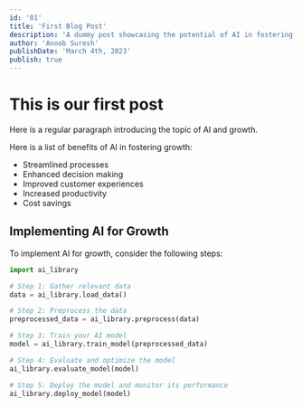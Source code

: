 ```yaml
---
id: '01'
title: 'First Blog Post'
description: 'A dummy post showcasing the potential of AI in fostering growth.'
author: 'Anoob Suresh'
publishDate: 'March 4th, 2023'
publish: true
---
```


# This is our first post

Here is a regular paragraph introducing the topic of AI and growth.

Here is a list of benefits of AI in fostering growth:

- Streamlined processes
- Enhanced decision making
- Improved customer experiences
- Increased productivity
- Cost savings

## Implementing AI for Growth

To implement AI for growth, consider the following steps:

```python
import ai_library

# Step 1: Gather relevant data
data = ai_library.load_data()

# Step 2: Preprocess the data
preprocessed_data = ai_library.preprocess(data)

# Step 3: Train your AI model
model = ai_library.train_model(preprocessed_data)

# Step 4: Evaluate and optimize the model
ai_library.evaluate_model(model)

# Step 5: Deploy the model and monitor its performance
ai_library.deploy_model(model)
